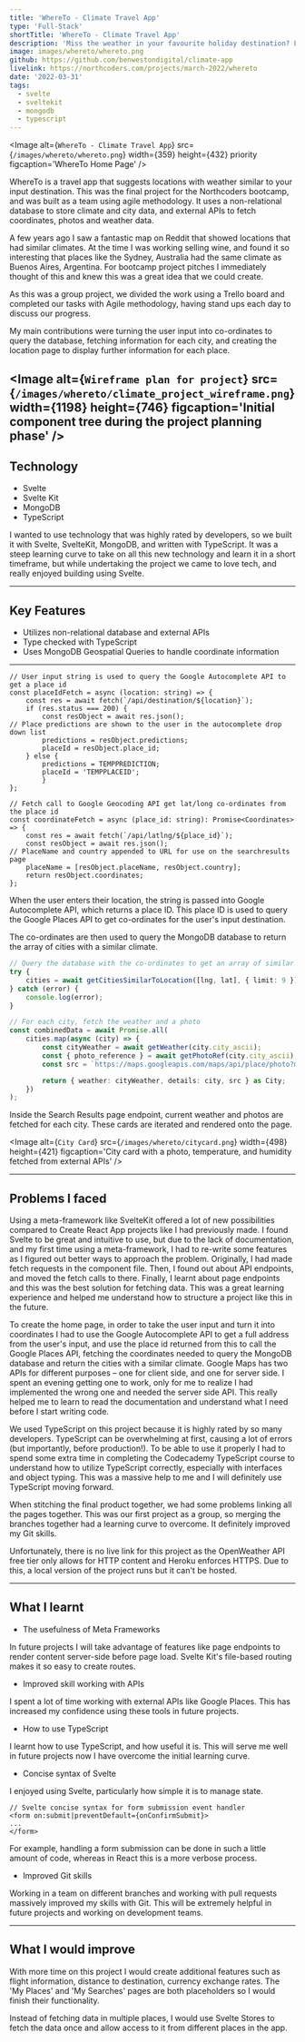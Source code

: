 ```yaml
---
title: 'WhereTo - Climate Travel App'
type: 'Full-Stack'
shortTitle: 'WhereTo - Climate Travel App'
description: 'Miss the weather in your favourite holiday destination? Let WhereTo help you decide on your next vacation spot. Built using Svelte / Svelte Kit and TypeScript.'
image: images/whereto/whereto.png
github: https://github.com/benwestondigital/climate-app
livelink: https://northcoders.com/projects/march-2022/whereto
date: '2022-03-31'
tags:
  - svelte
  - sveltekit
  - mongodb
  - typescript
---
```


<Image
  alt={`WhereTo - Climate Travel App`}
  src={`/images/whereto/whereto.png`}
  width={359}
  height={432}
  priority
  figcaption='WhereTo Home Page'
/>

WhereTo is a travel app that suggests locations with weather similar to your input destination. This was the final project for the Northcoders bootcamp, and was built as a team using agile methodology. It uses a non-relational database to store climate and city data, and external APIs to fetch coordinates, photos and weather data.

<YoutubeEmbed embedId='-gt7Xot2kDw' />

A few years ago I saw a fantastic map on Reddit that showed locations that had similar climates. At the time I was working selling wine, and found it so interesting that places like the Sydney, Australia had the same climate as Buenos Aires, Argentina. For bootcamp project pitches I immediately thought of this and knew this was a great idea that we could create.

As this was a group project, we divided the work using a Trello board and completed our tasks with Agile methodology, having stand ups each day to discuss our progress.

My main contributions were turning the user input into co-ordinates to query the database, fetching information for each city, and creating the location page to display further information for each place.

<Image
  alt={`Wireframe plan for project`}
  src={`/images/whereto/climate_project_wireframe.png`}
  width={1198}
  height={746}
  figcaption='Initial component tree during the project planning phase'
/>
---

## Technology

- Svelte
- Svelte Kit
- MongoDB
- TypeScript

I wanted to use technology that was highly rated by developers, so we built it with Svelte, SvelteKit, MongoDB, and written with TypeScript.
It was a steep learning curve to take on all this new technology and learn it in a short timeframe, but while undertaking the project we came to love tech, and really enjoyed building using Svelte.

---

## Key Features

- Utilizes non-relational database and external APIs
- Type checked with TypeScript
- Uses MongoDB Geospatial Queries to handle coordinate information

---

```typescript:components/search.svelte
// User input string is used to query the Google Autocomplete API to get a place id
const placeIdFetch = async (location: string) => {
	const res = await fetch(`/api/destination/${location}`);
	if (res.status === 200) {
		const resObject = await res.json();
// Place predictions are shown to the user in the autocomplete drop down list
		predictions = resObject.predictions;
		placeId = resObject.place_id;
	} else {
		predictions = TEMPPREDICTION;
		placeId = 'TEMPPLACEID';
		}
};

// Fetch call to Google Geocoding API get lat/long co-ordinates from the place id
const coordinateFetch = async (place_id: string): Promise<Coordinates> => {
	const res = await fetch(`/api/latlng/${place_id}`);
	const resObject = await res.json();
// PlaceName and country appended to URL for use on the searchresults page
	placeName = [resObject.placeName, resObject.country];
	return resObject.coordinates;
};
```

When the user enters their location, the string is passed into Google Autocomplete API, which returns a place ID. This place ID is used to query the Google Places API to get co-ordinates for the user's input destination.

The co-ordinates are then used to query the MongoDB database to return the array of cities with a similar climate.

```typescript:searchresults/index.ts
// Query the database with the co-ordinates to get an array of similar cities
try {
	cities = await getCitiesSimilarToLocation([lng, lat], { limit: 9 });
} catch (error) {
	console.log(error);
}

// For each city, fetch the weather and a photo
const combinedData = await Promise.all(
	cities.map(async (city) => {
		const cityWeather = await getWeather(city.city_ascii);
		const { photo_reference } = await getPhotoRef(city.city_ascii);
		const src = `https://maps.googleapis.com/maps/api/place/photo?maxwidth=400&photoreference=${photo_reference}&key=${process.env['VITE_API_KEY']}`;

		return { weather: cityWeather, details: city, src } as City;
	})
);
```

Inside the Search Results page endpoint, current weather and photos are fetched for each city. These cards are iterated and rendered onto the page.

<Image
  alt={`City Card`}
  src={`/images/whereto/citycard.png`}
  width={498}
  height={421}
  figcaption='City card with a photo, temperature, and humidity fetched from external APIs'
/>

---

## Problems I faced

Using a meta-framework like SvelteKit offered a lot of new possibilities compared to Create React App projects like I had previously made. I found Svelte to be great and intuitive to use, but due to the lack of documentation, and my first time using a meta-framework, I had to re-write some features as I figured out better ways to approach the problem. Originally, I had made fetch requests in the component file. Then, I found out about API endpoints, and moved the fetch calls to there. Finally, I learnt about page endpoints and this was the best solution for fetching data. This was a great learning experience and helped me understand how to structure a project like this in the future.

To create the home page, in order to take the user input and turn it into coordinates I had to use the Google Autocomplete API to get a full address from the user's input, and use the place id returned from this to call the Google Places API, fetching the coordinates needed to query the MongoDB database and return the cities with a similar climate. Google Maps has two APIs for different purposes – one for client side, and one for server side. I spent an evening getting one to work, only for me to realize I had implemented the wrong one and needed the server side API. This really helped me to learn to read the documentation and understand what I need before I start writing code.

We used TypeScript on this project because it is highly rated by so many developers. TypeScript can be overwhelming at first, causing a lot of errors (but importantly, before production!). To be able to use it properly I had to spend some extra time in completing the Codecademy TypeScript course to understand how to utilize TypeScript correctly, especially with interfaces and object typing. This was a massive help to me and I will definitely use TypeScript moving forward.

When stitching the final product together, we had some problems linking all the pages together. This was our first project as a group, so merging the branches together had a learning curve to overcome. It definitely improved my Git skills.

Unfortunately, there is no live link for this project as the OpenWeather API free tier only allows for HTTP content and Heroku enforces HTTPS. Due to this, a local version of the project runs but it can't be hosted.

---

## What I learnt

- The usefulness of Meta Frameworks

In future projects I will take advantage of features like page endpoints to render content server-side before page load. Svelte Kit's file-based routing makes it so easy to create routes.

- Improved skill working with APIs

I spent a lot of time working with external APIs like Google Places. This has increased my confidence using these tools in future projects.

- How to use TypeScript

I learnt how to use TypeScript, and how useful it is. This will serve me well in future projects now I have overcome the initial learning curve.

- Concise syntax of Svelte

I enjoyed using Svelte, particularly how simple it is to manage state.

```typescript:components/search.svelte
// Svelte concise syntax for form submission event handler
<form on:submit|preventDefault={onConfirmSubmit}>
...
</form>
```

For example, handling a form submission can be done in such a little amount of code, whereas in React this is a more verbose process.

- Improved Git skills

Working in a team on different branches and working with pull requests massively improved my skills with Git. This will be extremely helpful in future projects and working on development teams.

---

## What I would improve

With more time on this project I would create additional features such as flight information, distance to destination, currency exchange rates. The 'My Places' and 'My Searches' pages are both placeholders so I would finish their functionality.

Instead of fetching data in multiple places, I would use Svelte Stores to fetch the data once and allow access to it from different places in the app.